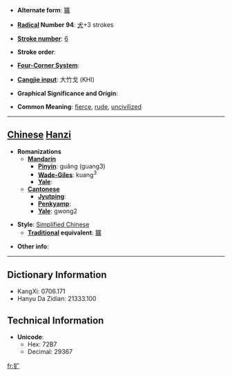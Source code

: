 * '''Alternate form''': [[獷]]

* '''[[Wiktionary:Chinese radical index| Radical]] Number 94''': [[Wiktionary:Chinese radical index 犬|犬]]+3 strokes

* '''[[Wiktionary:Chinese total strokes index|Stroke number]]''': [[Wiktionary:Chinese total strokes index 6|6]]

* '''Stroke order''': 

* '''[[Wiktionary:Chinese four corner index|Four-Corner System]]''': 

* '''[[Wiktionary:Chinese Cangjie index|Cangjie input]]''': 大竹戈 (KHI)

* '''Graphical Significance and Origin''': 

* '''Common Meaning''': [[fierce]], [[rude]], [[uncivilized]]

----

== [[Chinese]] [[Hanzi]] ==

* '''Romanizations'''
** '''[[Mandarin]]'''
*** '''[[Pinyin]]''': guǎng (guang3)
*** '''[[Wade-Giles]]''': kuang<sup>3</sup>
*** '''[[Yale]]''': 
** '''[[Cantonese]]'''
*** '''[[Jyutping]]''':
*** '''[[Penkyamp]]''': 
*** '''[[Yale]]''': gwong2

* '''Style''': [[Simplified Chinese]] 
** '''[[Traditional Chinese|Traditional]] equivalent''': [[獷]]

* '''Other info''': 

----

== Dictionary Information ==

* KangXi: 0706.171
* Hanyu Da Zidian: 21333.100

== Technical Information ==

* '''Unicode''':
** Hex: 72B7
** Decimal: 29367

[[fr:犷]]